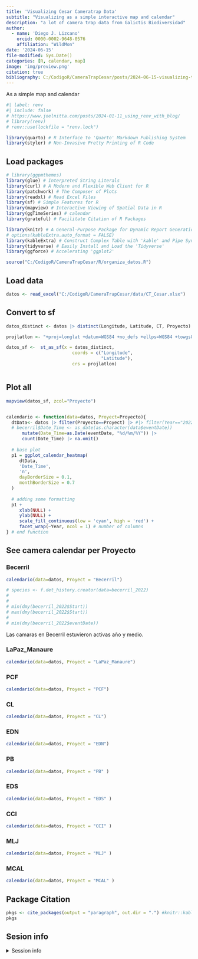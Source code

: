```yaml
---
title: 'Visualizing Cesar Cameratrap Data'
subtitle: "Visualizing as a simple interactive map and calendar"
description: "a lot of camera trap data from Galictis Biodiversidad"
author: 
  - name: 'Diego J. Lizcano'
    orcid: 0000-0002-9648-0576
    affiliation: "WildMon"
date: '2024-06-15'
file-modified: Sys.Date()
categories: [R, calendar, map]
image: 'img/preview.png'
citation: true
bibliography: C:/CodigoR/CameraTrapCesar/posts/2024-06-15-visualizing-the-data/grateful-refs.bib
---
```

As a simple map and calendar

```r
#| label: renv
#| include: false
# https://www.joelnitta.com/posts/2024-01-11_using_renv_with_blog/
# library(renv)
# renv::use(lockfile = "renv.lock")

library(quarto) # R Interface to 'Quarto' Markdown Publishing System
library(styler) # Non-Invasive Pretty Printing of R Code
```

## Load packages

```r

# library(ggpmthemes)
library(glue) # Interpreted String Literals
library(curl) # A Modern and Flexible Web Client for R
library(patchwork) # The Composer of Plots
library(readxl) # Read Excel Files
library(sf) # Simple Features for R
library(mapview) # Interactive Viewing of Spatial Data in R
library(ggTimeSeries) # calendar
library(grateful) # Facilitate Citation of R Packages

library(knitr) # A General-Purpose Package for Dynamic Report Generation in R
# options(kableExtra.auto_format = FALSE)
library(kableExtra) # Construct Complex Table with 'kable' and Pipe Syntax
library(tidyverse) # Easily Install and Load the 'Tidyverse'
library(ggforce) # Accelerating 'ggplot2'

source("C:/CodigoR/CameraTrapCesar/R/organiza_datos.R")

```

## Load data

```r

datos <- read_excel("C:/CodigoR/CameraTrapCesar/data/CT_Cesar.xlsx")

```


## Convert to sf

```r

datos_distinct <- datos |> distinct(Longitude, Latitude, CT, Proyecto)

projlatlon <- "+proj=longlat +datum=WGS84 +no_defs +ellps=WGS84 +towgs84=0,0,0"

datos_sf <-  st_as_sf(x = datos_distinct,
                         coords = c("Longitude", 
                                    "Latitude"),
                         crs = projlatlon)



```


## Plot all

```r
mapview(datos_sf, zcol="Proyecto")


calendario <- function(data=datos, Proyect=Proyecto){
  dtData<- datos |> filter(Proyecto==Proyect) |> #|> filter(Year=="2022")
  # becerril$Date_Time <- as_date(as.character(data$eventDate))
      mutate(Date_Time=as.Date(eventDate, "%d/%m/%Y")) |> 
      count(Date_Time) |> na.omit()
  
  # base plot
  p1 = ggplot_calendar_heatmap(
     dtData,
     'Date_Time',
     'n',
     dayBorderSize = 0.1,
     monthBorderSize = 0.7
  )
  
  # adding some formatting
  p1 +
     xlab(NULL) +
     ylab(NULL) +
     scale_fill_continuous(low = 'cyan', high = 'red') +
     facet_wrap(~Year, ncol = 1) # number of columns
} # end function

```


## See camera calendar per Proyecto

### Becerril

```r

calendario(data=datos, Proyect = "Becerril")

# species <- f.det_history.creator(data=becerril_2022)
# 
# 
# min(dmy(becerril_2022$Start))
# max(dmy(becerril_2022$Start))
# 
# min(dmy(becerril_2022$eventDate))

```
Las camaras en Becerril estuvieron activas año y medio.


### LaPaz_Manaure

```r

calendario(data=datos, Proyect = "LaPaz_Manaure")


```
### PCF
```r
calendario(data=datos, Proyect = "PCF")
```

### CL
```r
calendario(data=datos, Proyect = "CL")
```


### EDN
```r
calendario(data=datos, Proyect = "EDN")
```


### PB
```r
calendario(data=datos, Proyect = "PB" )
```


### EDS
```r
calendario(data=datos, Proyect = "EDS" )
```

### CCI
```r
calendario(data=datos, Proyect = "CCI" )
```

### MLJ
```r
calendario(data=datos, Proyect = "MLJ" )
```

### MCAL
```r
calendario(data=datos, Proyect = "MCAL" )
```


## Package Citation

```r
pkgs <- cite_packages(output = "paragraph", out.dir = ".") #knitr::kable(pkgs)
pkgs

```

## Sesion info

<details>
  
<summary>Session info</summary>

```r
#| label: sessioninfo
options(width = 150)
devtools::session_info()
```

</details>

